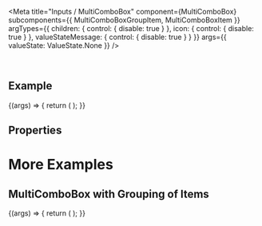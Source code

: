 
<Meta
  title="Inputs / MultiComboBox"
  component={MultiComboBox}
  subcomponents={{ MultiComboBoxGroupItem, MultiComboBoxItem }}
  argTypes={{
    children: { control: { disable: true } },
    icon: { control: { disable: true } },
    valueStateMessage: { control: { disable: true } }
  }}
  args={{
    valueState: ValueState.None
  }}
/>

<DocsHeader since="0.4.0" />

<br />

## Example

<Canvas>
  <Story name="Default">
    {(args) => {
      return (
        <MultiComboBox {...args}>
          <MultiComboBoxItem text="Item 1" />
          <MultiComboBoxItem text="Item 2" />
          <MultiComboBoxItem text="Item 3" />
          <MultiComboBoxItem text="Item 4" />
          <MultiComboBoxItem text="Item 5" />
        </MultiComboBox>
      );
    }}
  </Story>
</Canvas>

## Properties

<ArgsTable story="." />

<Description />

# More Examples

## MultiComboBox with Grouping of Items

<Canvas>
  <Story name="Grouping">
    {(args) => {
      return (
        <MultiComboBox {...args}>
          <MultiComboBoxGroupItem text="Asia"></MultiComboBoxGroupItem>
          <MultiComboBoxItem text="Afghanistan"></MultiComboBoxItem>
          <MultiComboBoxItem text="China"></MultiComboBoxItem>
          <MultiComboBoxItem text="India"></MultiComboBoxItem>
          <MultiComboBoxItem text="Indonesia"></MultiComboBoxItem>
          <MultiComboBoxGroupItem text="Europe"></MultiComboBoxGroupItem>
          <MultiComboBoxItem text="Austria"></MultiComboBoxItem>
          <MultiComboBoxItem text="Bulgaria"></MultiComboBoxItem>
          <MultiComboBoxItem text="Germany"></MultiComboBoxItem>
          <MultiComboBoxItem text="Italy"></MultiComboBoxItem>
          <MultiComboBoxGroupItem text="North America"></MultiComboBoxGroupItem>
          <MultiComboBoxItem text="Canada"></MultiComboBoxItem>
          <MultiComboBoxItem text="Granada"></MultiComboBoxItem>
          <MultiComboBoxItem text="Haiti"></MultiComboBoxItem>
          <MultiComboBoxItem text="United States"></MultiComboBoxItem>
        </MultiComboBox>
      );
    }}
  </Story>
</Canvas>

<Footer />
